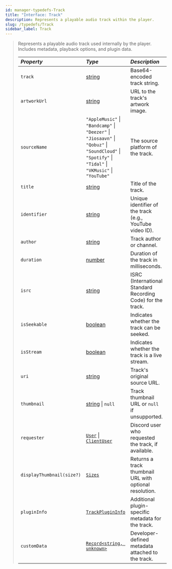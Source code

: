 ```yaml
---
id: manager-typedefs-Track
title: "Interface: Track"
description: Represents a playable audio track within the player.
slug: /typedefs/Track
sidebar_label: Track
---
```


> Represents a playable audio track used internally by the player. Includes metadata, playback options, and plugin data.
> 
> | <i className="fa-solid fa-hashtag"/> Property | <i className="fa-solid fa-font"/> Type                                                                                                                             | <i className="fa-solid fa-list"/> Description               | <i className="fa-solid fa-flask"/> Optional |
> |:----------------------------------------------|:-------------------------------------------------------------------------------------------------------------------------------------------------------------------|:----------------------------------------------------------- |:-------------------------------------------:|
> | `track`                                       | [string](https://developer.mozilla.org/en-US/docs/Web/JavaScript/Reference/Global_Objects/String)                                                                  | Base64-encoded track string.                                | <i className="fa-solid fa-xmark"/>          |
> | `artworkUrl`                                  | [string](https://developer.mozilla.org/en-US/docs/Web/JavaScript/Reference/Global_Objects/String)                                                                  | URL to the track's artwork image.                           | <i className="fa-solid fa-xmark"/>          |
> | `sourceName`                                  | `"AppleMusic"` \| `"Bandcamp"` \| `"Deezer"` \| `"Jiosaavn"` \| `"Qobuz"` \| `"SoundCloud"` \| `"Spotify"` \| `"Tidal"` \| `"VKMusic"` \| `"YouTube"`              | The source platform of the track.                           | <i className="fa-solid fa-xmark"/>          |
> | `title`                                       | [string](https://developer.mozilla.org/en-US/docs/Web/JavaScript/Reference/Global_Objects/String)                                                                  | Title of the track.                                         | <i className="fa-solid fa-xmark"/>          |
> | `identifier`                                  | [string](https://developer.mozilla.org/en-US/docs/Web/JavaScript/Reference/Global_Objects/String)                                                                  | Unique identifier of the track (e.g., YouTube video ID).    | <i className="fa-solid fa-xmark"/>          |
> | `author`                                      | [string](https://developer.mozilla.org/en-US/docs/Web/JavaScript/Reference/Global_Objects/String)                                                                  | Track author or channel.                                    | <i className="fa-solid fa-xmark"/>          |
> | `duration`                                    | [number](https://developer.mozilla.org/en-US/docs/Web/JavaScript/Reference/Global_Objects/Number)                                                                  | Duration of the track in milliseconds.                      | <i className="fa-solid fa-xmark"/>          |
> | `isrc`                                        | [string](https://developer.mozilla.org/en-US/docs/Web/JavaScript/Reference/Global_Objects/String)                                                                  | ISRC (International Standard Recording Code) for the track. | <i className="fa-solid fa-xmark"/>          |
> | `isSeekable`                                  | [boolean](https://developer.mozilla.org/en-US/docs/Web/JavaScript/Reference/Global_Objects/Boolean)                                                                | Indicates whether the track can be seeked.                  | <i className="fa-solid fa-xmark"/>          |
> | `isStream`                                    | [boolean](https://developer.mozilla.org/en-US/docs/Web/JavaScript/Reference/Global_Objects/Boolean)                                                                | Indicates whether the track is a live stream.               | <i className="fa-solid fa-xmark"/>          |
> | `uri`                                         | [string](https://developer.mozilla.org/en-US/docs/Web/JavaScript/Reference/Global_Objects/String)                                                                  | Track's original source URL.                                | <i className="fa-solid fa-xmark"/>          |
> | `thumbnail`                                   | [string](https://developer.mozilla.org/en-US/docs/Web/JavaScript/Reference/Global_Objects/String) \| `null`                                                        | Track thumbnail URL or `null` if unsupported.               | <i className="fa-solid fa-check"/>          |
> | `requester`                                   | [`User`](https://discord.js.org/docs/packages/discord.js/main/User:Class) \| [`ClientUser`](https://discord.js.org/docs/packages/discord.js/main/ClientUser:Class) | Discord user who requested the track, if available.         | <i className="fa-solid fa-check"/>          |
> | `displayThumbnail(size?)`                     | [`Sizes`](./Sizes.mdx)                                                                                                                                             | Returns a track thumbnail URL with optional resolution.     | <i className="fa-solid fa-check"/>          |
> | `pluginInfo`                                  | [`TrackPluginInfo`](./TrackPluginInfo.mdx)                                                                                                                         | Additional plugin-specific metadata for the track.          | <i className="fa-solid fa-xmark"/>          |
> | `customData`                                  | [`Record<string, unknown>`](https://www.typescriptlang.org/docs/handbook/utility-types.html#recordkeystype)                                                        | Developer-defined metadata attached to the track.           | <i className="fa-solid fa-xmark"/>          |
